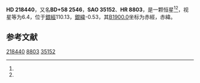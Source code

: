 {{Starbox begin
| name = HD 218440
}}
{{Starbox observe
| epoch = [[J2000.0|J2000.0]]
| constell = {{星座名待查}}<ref name=SIMBAD>{{cite web
 | url=http://simbad.u-strasbg.fr/simbad/sim-id?Ident=HR+8803
 | title=Pulsating variable Star
 | publisher=Centre de Données astronomiques de Strasbourg
 | work=SIMBAD
 | accessdate=2012-07-13
 | archive-date=2016-03-18
 | archive-url=https://web.archive.org/web/20160318011313/http://simbad.u-strasbg.fr/simbad/sim-id?Ident=HR+8803
 | dead-url=no
 }}</ref><ref name=DATA>{{cite web
 | url=http://vizier.u-strasbg.fr/viz-bin/VizieR-5?-out.add=.&-source=5050&-corr=PK=HR&-out.max=9999&HR=8803
 | title=VizieR Detailed Page
 | accessdate=2012-07-13
 | archive-date=2016-03-05
 | archive-url=https://web.archive.org/web/20160305042602/http://vizier.u-strasbg.fr/viz-bin/VizieR-5?-out.add=.&-source=5050&-corr=PK=HR&-out.max=9999&HR=8803
 | dead-url=no
 }}</ref>
| 星官 = 
| ra = {{RA|23|7|10.4}}<ref name=SIMBAD /><ref name=DATA />
| dec = {{DEC|+59|43|39}}<ref name=SIMBAD /><ref name=DATA />
| appmag_v = 6.4<ref name=SIMBAD /><ref name=DATA />
}}
{{Starbox character
| class = B2V<ref name=SIMBAD /><ref name=DATA />
| b-v = -0.01<ref name=SIMBAD /><ref name=DATA />
| u-b = -0.63<ref name=SIMBAD /><ref name=DATA />
| r-i = <ref name=SIMBAD /><ref name=DATA />
| variable = 
}}
{{Starbox astrometry
| radial_v = -0.63
| prop_mo_ra = -5
| parallax = 
| p_error = 
}}
{{Starbox catalog
| names =BD+58 2546，[[SAO星表|SAO]] 35152，[[HD星表|HD]] 218440，[[HR星表|HR]] 8803}}
{{Starbox reference |Simbad=HR+8803}}
{{Starbox end}}

'''HD 218440'''，又名'''BD+58 2546'''，'''SAO 35152'''、'''HR 8803'''，是一颗恒星<ref name=SIMBAD /><ref name=DATA />，视星等为6.4，位于[[銀道座標系|銀經]]110.13，[[銀道座標系|銀緯]]-0.53，其[[B1900.0|B1900.0]]坐标为赤經{{RA|23|2|56.7}}，赤緯{{DEC|+59|-0.53|12}}。

== 参考文献 ==
{{reflist}}

{{star-stub}}

[[Category:HD和HDE天體|218440]]
[[Category:HR天體|8803]]
[[Category:SAO天體|35152]]
